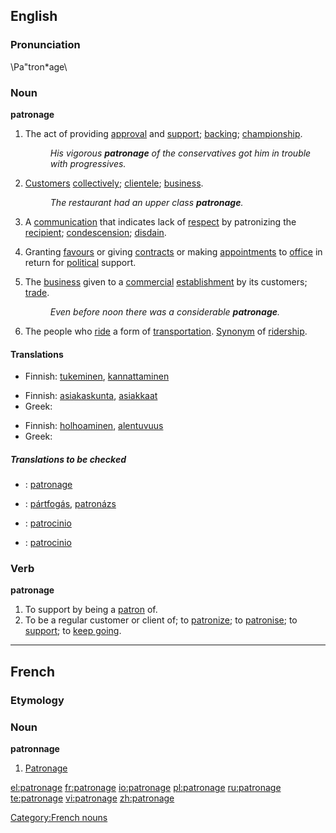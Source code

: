 {{wikipedia}}
==English==
===Pronunciation===
\Pa"tron*age\

===Noun===
'''patronage'''

# The act of providing [[approval]] and [[support]]; [[backing]]; [[championship]].
#: ''His vigorous '''patronage''' of the conservatives got him in trouble with progressives.''
# [[customer|Customer]]s [[collectively]];  [[clientele]]; [[business]].
#: ''The restaurant had an upper class '''patronage'''.''
# A [[communication]] that indicates lack of [[respect]] by patronizing the [[recipient]]; [[condescension]]; [[disdain]].
# {{politics}} Granting [[favour]]s or giving [[contract]]s or making [[appointment]]s to [[office]] in return for [[political]] support.
# The [[business]] given to a [[commercial]] [[establishment]] by its customers; [[trade]].
#: ''Even before noon there was a considerable '''patronage'''.''
# The people who [[ride]] a form of [[transportation]]. [[Synonym]] of [[ridership]].

====Translations====
{{trans-top|The act of providing approval and support}}
*Finnish: [[tukeminen]], [[kannattaminen]]
{{trans-mid}}
{{trans-bottom}}

{{trans-top|Customers collectively; clientele; business}}
*Finnish: [[asiakaskunta]], [[asiakkaat]] {{p}}
*Greek: {{t|el|πελατεία|f}}
{{trans-mid}}
{{trans-bottom}}

{{trans-top|A communication that indicates lack of respect by patronizing the recipient}}
*Finnish: [[holhoaminen]], [[alentuvuus]]
*Greek: {{t|el|πατρονάρισμα|n}}
{{trans-mid}}
{{trans-bottom}}

{{trans-top|Granting favours or giving contracts or making appointments to office in return for political support}}
{{trans-mid}}
{{trans-bottom}}

{{trans-top|The business given to a commercial establishment by its customers; trade}}
{{trans-mid}}
{{trans-bottom}}

=====Translations to be checked=====
{{checktrans}}
{{top}}
*{{ttbc|French}}: [[patronage]] {{m}}
*{{ttbc|Hungarian}}: [[pártfogás]], [[patronázs]]
{{mid}}
*{{ttbc|Italian}}: [[patrocinio]] {{m}}
*{{ttbc|Spanish}}: [[patrocinio]] {{m}}
{{bottom}}

===Verb===
'''patronage'''
# To support by being a [[patron]] of.
# To be a regular customer or client of; to [[patronize]]; to [[patronise]]; to [[support]]; to [[keep going]].

----
==French==
===Etymology===
{{suffix|patron|age}}

===Noun===
'''patronnage'''
#[[#English|Patronage]]

[[Category:French nouns]]

[[el:patronage]]
[[fr:patronage]]
[[io:patronage]]
[[pl:patronage]]
[[ru:patronage]]
[[te:patronage]]
[[vi:patronage]]
[[zh:patronage]]